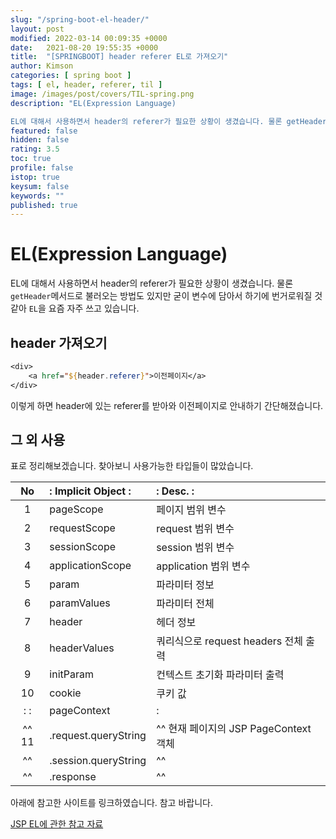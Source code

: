 ```yaml
---
slug: "/spring-boot-el-header/"
layout: post
modified: 2022-03-14 00:09:35 +0000
date:   2021-08-20 19:55:35 +0000
title:  "[SPRINGBOOT] header referer EL로 가져오기"
author: Kimson
categories: [ spring boot ]
tags: [ el, header, referer, til ]
image: /images/post/covers/TIL-spring.png
description: "EL(Expression Language)

EL에 대해서 사용하면서 header의 referer가 필요한 상황이 생겼습니다. 물론 getHeader메서드로 불러오는 방법도 있지만 굳이 변수에 담아서 하기에 번거로워질 것 같아 EL을 요즘 자주 쓰고 있습니다."
featured: false
hidden: false
rating: 3.5
toc: true
profile: false
istop: true
keysum: false
keywords: ""
published: true
---
```


# EL(Expression Language)

EL에 대해서 사용하면서 header의 referer가 필요한 상황이 생겼습니다. 물론 `getHeader`메서드로 불러오는 방법도 있지만 굳이 변수에 담아서 하기에 번거로워질 것 같아 `EL`을 요즘 자주 쓰고 있습니다.

## header 가져오기

```jsp
<div>
    <a href="${header.referer}">이전페이지</a>
</div>
```

이렇게 하면 header에 있는 referer를 받아와 이전페이지로 안내하기 간단해졌습니다.

## 그 외 사용

표로 정리해보겠습니다. 찾아보니 사용가능한 타입들이 많았습니다.

|     No    | : Implicit Object  :| :       Desc.    : |
| :-------: | :------------------ | :----------------- |
|     1     | pageScope           | 페이지 범위 변수    |
|     2     | requestScope        |request 범위 변수    |
|     3     | sessionScope        |session 범위 변수    |
|     4     | applicationScope    |application 범위 변수|
|     5     | param               |파라미터 정보        |
|     6     | paramValues         |파라미터 전체        |
|     7     | header              |헤더 정보            |
|     8     | headerValues        |쿼리식으로 request headers 전체 출력|
|     9     | initParam           |컨텍스트 초기화 파라미터 출력|
|     10    | cookie              |쿠키 값              |
| :       : | pageContext         | :                   |
|^^   11    | .request.queryString|^^ 현재 페이지의 JSP PageContext 객체  |
|^^         | .session.queryString|^^                   |
|^^         | .response           |^^                   |


아래에 참고한 사이트를 링크하였습니다. 참고 바랍니다.

[JSP EL에 관한 참고 자료](https://www.tutorialspoint.com/jsp/jsp_expression_language.htm)